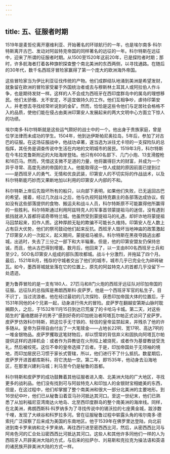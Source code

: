 ```yaml
---
---
---
```

title: 五、征服者时期
---



1519年是麦哲伦离开塞维利亚、开始著名的环球航行的一年，也是埃尔南多·科尔特斯离开古巴、发动对阿兹特克帝国的同样著名的远征的一年。科尔特斯在远征中，迎来了所谓的征服者时期。从1500至1520年这前20年，已是探险者时期；那时，许多航海者打着各种旗帜探查整个南北美洲的东西两侧，以寻找通路。在随后的30年代，数千名西班牙冒险家赢得了第一个庞大的欧洲海外帝国。

这些冒险家当为伊比利亚征伐传统的产物。他们成群结队地涌到美洲是希望发财，就象留在欧洲的冒险家受雇于外国统治者或去与穆斯林土耳其人或阿拉伯人作斗争，也是期待发财一样。这样的人不会成为西班牙在西印度群岛中的属岛的理想移民。他们太骄傲、太不安定，不适宜做持久的工作。他们互相争吵，虐待印第安人，并老想去寻找经常听说到的金矿。然而，恰恰是这些令他们与定居社会格格不入的品质，使他们能在侵占由美洲印第安人发展起来的两大文明中心方面立下惊人的功绩。

埃尔南多·科尔特斯就是这些运气颇好的战士中的一个。他出身于贵族家庭，曾是位学法律而未成功的学生。1504年，他到达伊斯帕尼奥拉岛，5年后，参加了对古巴的征服。在这场征服战中，他战功卓著，遂当选为派往尤卡坦的一支探险队的总指挥，其任务是调查传说中生活在内地的文明城市的居民。1519年3月，科尔特斯在今韦拉克鲁斯附近的大陆海岸登陆。他只有600名部下、几门小炮、13支滑膛枪和16匹马。然而，凭借这支微不足道的力量，他将赢得巨大的财富，并成为一个异乎寻常、高度先进的帝国的主人。他能取得这一惊人成就的原因前面已提到过——是西班牙人的勇气、无情和优良武装，印第安人的不切实际的作战战术，以及科尔特斯能巧妙而又果断地加以利用的印第安人内部的不和。

科尔特斯上岸后先毁坏所有的船只，以向部下表明，如果他们失败，已无返回古巴的希望。接着，经过几次战斗之后，他与仇视阿兹特克霸主的各部落达成协议。假如没有这些部落提供的食物、搬运夫和战斗人员，科尔特斯原不可能赢得他所赢得的一些胜利。科尔特斯通过利用阿兹特克人的军事首领蒙提祖马的迷信，没有遇到抵挡就进入首都将诺奇蒂特兰城。他虽然受到蒙提祖马的礼遇，却奸诈地将蒙提祖马囚禁起来，扣作人质。这种厚颜无耻的欺骗不可能长久维持。印第安人在人数上占有巨大优势，他们的祭司鼓动他们起来反抗。西班牙人毁坏当地神庙的政策激起了印第安人的一次起义，起义期间，蒙提祖马被杀。科尔特斯在黑夜夺路逃出都城，出逃时，失去了三分之一部下和大半辎重。但是，他的印第安盟友仍保持忠诚，而且，他从古巴得到增援。数月后，他回来了，以一支由800名西班牙士兵和至少2，50O名印第安人组成的部队围攻都城。战斗十分激烈，并拖延了四个月。最后，1521年B月，残存的守城者交出了他们的城市，城市几乎已完全化为碎砖破瓦。如今，墨西哥城就坐落在它的位置上，原先的阿兹特克人的首都几乎没留下一处遗迹。

更为鲁莽冒险的是一支有180人、27匹马和8门火炮的西班牙远征队对印加帝国的征服。远征队的总指挥是弗朗西斯科·皮萨罗。他是一个西班牙军官的私生子，目不识丁，当过流浪者。他在经过最初的几次探险、获悉印加帝国大体的位置后，于1531年同他的4个兄弟一起，动身进行伟大的冒险。皮萨罗在翻越安第斯山脉时耽搁颇久，之后，于1532年11月15日到达已荒废了的卡哈马卡城。第二天，对这些陌生的"蓄络腮胡子的男子"感到好奇的印加统治者阿塔瓦尔帕正式访问了皮萨罗。皮萨罗仿效科尔特斯，把这位手无寸铁的、轻信的皇帝监禁起来，并残杀了他的许多随从。皇帝为获得自由付出了一大笔赎金——占地长22呎、宽17呎、高达7呎的一堆金银物品。皮萨罗攫取这笔财物后，却以惯常的背信弃义和固执向阿塔瓦尔帕提供这样的选择机会：或者作为异教徒在火刑柱上被烧死，或者作为基督教徒受洗礼，然后被绞死。这位不幸的皇帝选择了后者。于是，印加帝国处于无领袖的境地，而印加居民已习惯于家长式管辖，所以，他们进行不了什么抵抗。数星期后，皮萨罗开进首都库斯科，将它洗劫一空。第二年，即1535年，他动身去沿海地区，在那里兴建利马城；利马至今仍是秘鲁的首都。

科尔特斯和皮萨罗的成功鼓舞着其他征服者进入南、北美洲大陆的广大地区，寻找更多的战利品。他们没有找到可与阿兹特克人和印加人的金银财宝相媲美的东西，但是，在这过程中，他们却掌握了整个南美洲和很大一部分北美洲的主要地形。到16世纪中叶，他们已从秘鲁沿着亚马孙河抵达其河口。至这一世纪末，他们已熟悉了从加利福尼亚湾南达火地岛、北至西印度群岛的整个南美洲的海岸线。同样，在北美洲，弗朗西斯科·科罗纳多为了寻找传说中的锡沃拉的七座黄金城，跋涉数千哩，发现了大峡谷和科罗拉多河。曾在征服秘鲁过程中崭露头角的埃尔南多·德索托广泛探察了后来成为美国的东南地区。他于1539年在佛罗里达登陆，向北前进到南卡罗来纳和北卡罗来纳，再往西行进至密西西比河，然后，从密西西比河与阿肯色河的汇合处沿密西西比河抵达其河口。这些人和其他许多同他们一样的人为西班牙人开辟美洲大陆的方式，与后来的拉萨尔、刘易斯和克拉克为操法语和英语的诸民族开辟美洲大陆的方式一样。